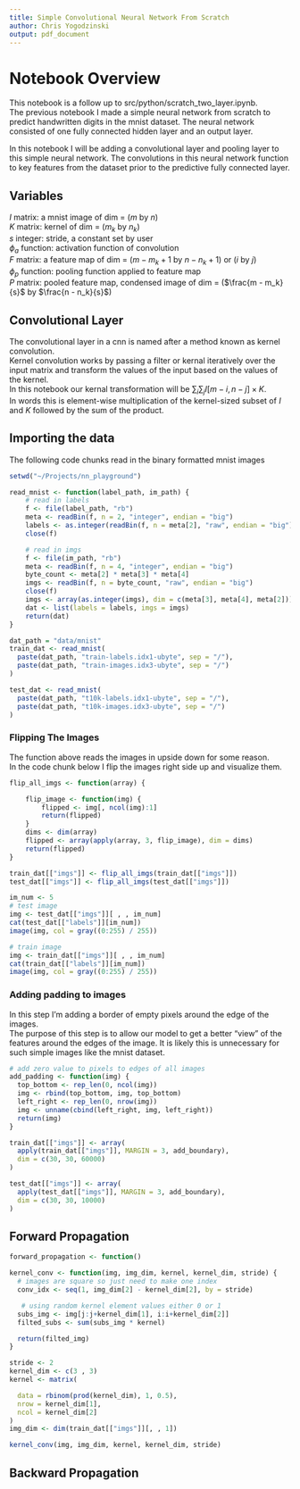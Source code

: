 ```yaml
---
title: Simple Convolutional Neural Network From Scratch
author: Chris Yogodzinski
output: pdf_document
---
```


# Notebook Overview
This notebook is a follow up to src/python/scratch_two_layer.ipynb.  
The previous notebook I made a simple neural network from scratch to predict handwritten digits in the mnist dataset.
The neural network consisted of one fully connected hidden layer and an output layer. 

In this notebook I will be adding a convolutional layer and pooling layer to this simple neural network.
The convolutions in this neural network function to key features from the dataset prior to the predictive fully connected layer. 

## Variables  
$I$     matrix: a mnist image of dim = ($m$ by $n$)      
$K$     matrix: kernel of dim = ($m_k$ by $n_k$)   
$s$     integer: stride, a constant set by user   
$\phi_{a}$ function: activation function of convolution         
$F$     matrix: a feature map of dim = ($m - m_k + 1$ by $n - n_k + 1$) or ($i$ by $j$)   
$\phi_{p}$ function: pooling function applied to feature map  
$P$     matrix: pooled feature map, condensed image of dim = ($\frac{m - m_k}{s}$ by $\frac{n - n_k}{s}$)

## Convolutional Layer
The convolutional layer in a cnn is named after a method known as kernel convolution.   
Kernel convolution works by passing a filter or kernal iteratively over the input matrix and transform the values of the input based on the values of the kernel.   
In this notebook our kernal transformation will be $\sum_{i}\sum_{j}I[m - i, n - j] \times K$.  
In words this is element-wise multiplication of the kernel-sized subset of $I$ and $K$ followed by the sum of the product.

## Importing the data
The following code chunks read in the binary formatted mnist images

```R
setwd("~/Projects/nn_playground")

read_mnist <- function(label_path, im_path) {
    # read in labels
    f <- file(label_path, "rb")
    meta <- readBin(f, n = 2, "integer", endian = "big")
    labels <- as.integer(readBin(f, n = meta[2], "raw", endian = "big"))
    close(f)

    # read in imgs
    f <- file(im_path, "rb")
    meta <- readBin(f, n = 4, "integer", endian = "big")
    byte_count <- meta[2] * meta[3] * meta[4]
    imgs <- readBin(f, n = byte_count, "raw", endian = "big")
    close(f)
    imgs <- array(as.integer(imgs), dim = c(meta[3], meta[4], meta[2]))
    dat <- list(labels = labels, imgs = imgs) 
    return(dat)
}

dat_path = "data/mnist"
train_dat <- read_mnist(
  paste(dat_path, "train-labels.idx1-ubyte", sep = "/"),
  paste(dat_path, "train-images.idx3-ubyte", sep = "/")
)

test_dat <- read_mnist(
  paste(dat_path, "t10k-labels.idx1-ubyte", sep = "/"),
  paste(dat_path, "t10k-images.idx3-ubyte", sep = "/")
)
```
### Flipping The Images
The function above reads the images in upside down for some reason.   
In the code chunk below I flip the images right side up and visualize them.

```R
flip_all_imgs <- function(array) { 

    flip_image <- function(img) {
        flipped <- img[, ncol(img):1]
        return(flipped)
    }
    dims <- dim(array)
    flipped <- array(apply(array, 3, flip_image), dim = dims)
    return(flipped)
}

train_dat[["imgs"]] <- flip_all_imgs(train_dat[["imgs"]])
test_dat[["imgs"]] <- flip_all_imgs(test_dat[["imgs"]])

im_num <- 5 
# test image
img <- test_dat[["imgs"]][ , , im_num]
cat(test_dat[["labels"]][im_num])
image(img, col = gray((0:255) / 255))

# train image
img <- train_dat[["imgs"]][ , , im_num]
cat(train_dat[["labels"]][im_num])
image(img, col = gray((0:255) / 255))
```
### Adding padding to images
In this step I'm adding a border of empty pixels around the edge of the images.  
The purpose of this step is to allow our model to get a better "view" of the features around the edges of the image.
It is likely this is unnecessary for such simple images like the mnist dataset.  
```R
# add zero value to pixels to edges of all images
add_padding <- function(img) {
  top_bottom <- rep_len(0, ncol(img))
  img <- rbind(top_bottom, img, top_bottom)
  left_right <- rep_len(0, nrow(img))
  img <- unname(cbind(left_right, img, left_right))
  return(img)
}

train_dat[["imgs"]] <- array(
  apply(train_dat[["imgs"]], MARGIN = 3, add_boundary),
  dim = c(30, 30, 60000)
)

test_dat[["imgs"]] <- array(
  apply(test_dat[["imgs"]], MARGIN = 3, add_boundary),
  dim = c(30, 30, 10000)
)
```
## Forward Propagation
```R
forward_propagation <- function()

kernel_conv <- function(img, img_dim, kernel, kernel_dim, stride) {
  # images are square so just need to make one index
  conv_idx <- seq(1, img_dim[2] - kernel_dim[2], by = stride)

   # using random kernel element values either 0 or 1
  subs_img <- img[j:j+kernel_dim[1], i:i+kernel_dim[2]]
  filted_subs <- sum(subs_img * kernel)

  return(filted_img)
}

stride <- 2
kernel_dim <- c(3 , 3)
kernel <- matrix(

  data = rbinom(prod(kernel_dim), 1, 0.5),
  nrow = kernel_dim[1],
  ncol = kernel_dim[2]
)
img_dim <- dim(train_dat[["imgs"]][, , 1])

kernel_conv(img, img_dim, kernel, kernel_dim, stride)

```
## Backward Propagation
```R
```
